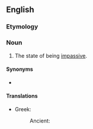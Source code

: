 ==English==

===Etymology===
{{suffix|en|impassive|ness}}

===Noun===
{{en-noun|-}}

# The state of being [[impassive]].

====Synonyms====
* {{l|en|impassivity}}

====Translations====
{{trans-top|the state of being impassive}}
* Greek:
*: Ancient: {{t|grc|ἀταραξία|f}}
{{trans-mid}}
{{trans-bottom}}